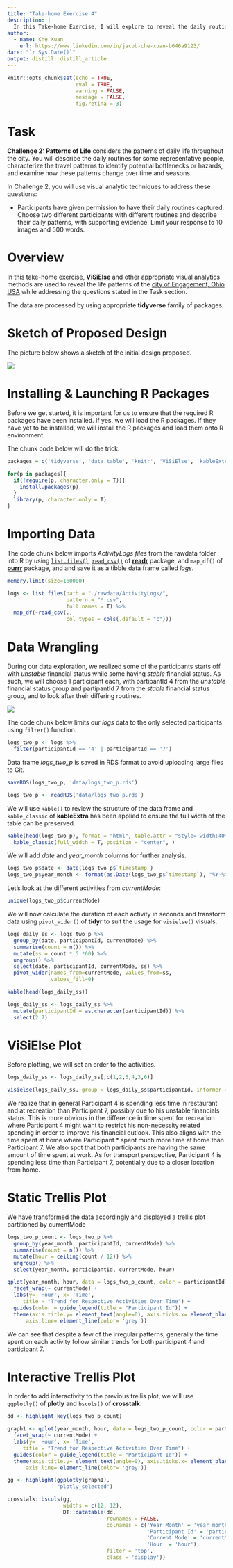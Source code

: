 ```yaml
---
title: "Take-home Exercise 4"
description: |
  In this Take-home Exercise, I will explore to reveal the daily routine of two selected participants of the city of Engagement, Ohio USA.
author:
  - name: Che Xuan 
    url: https://www.linkedin.com/in/jacob-che-xuan-b646a9123/
date: "`r Sys.Date()`"
output: distill::distill_article
---
```


```r
knitr::opts_chunk$set(echo = TRUE,
                      eval = TRUE,
                      warning = FALSE,
                      message = FALSE,
                      fig.retina = 3)
```


# Task

**Challenge 2: Patterns of Life** considers the patterns of daily life throughout the city. You will describe the daily routines for some representative people, characterize the travel patterns to identify potential bottlenecks or hazards, and examine how these patterns change over time and seasons.

In Challenge 2, you will use visual analytic techniques to address these questions:

- Participants have given permission to have their daily routines captured. Choose two different participants with different routines and describe their daily patterns, with supporting evidence. Limit your response to 10 images and 500 words.

# Overview

In this take-home exercise, [**ViSiElse**](https://cran.r-project.org/web/packages/ViSiElse/index.html) and other appropriate visual analytics methods are used to reveal the life patterns of the [city of Engagement, Ohio USA](https://vast-challenge.github.io/2022/) while addressing the questions stated in the Task section.

The data are processed by using appropriate **tidyverse** family of packages.

# Sketch of Proposed Design

The picture below shows a sketch of the initial design proposed. 

![](img/image11.jpg)


# Installing & Launching R Packages

Before we get started, it is important for us to ensure that the required R packages have been installed. If yes, we will load the R packages. If they have yet to be installed, we will install the R packages and load them onto R environment.

The chunk code below will do the trick.

```r
packages = c('tidyverse', 'data.table', 'knitr', 'ViSiElse', 'kableExtra', 'lubridate', 'ggplot2', 'ggiraph', 'plotly', 'DT', 'patchwork','crosstalk')

for(p in packages){
  if(!require(p, character.only = T)){
    install.packages(p)
  }
  library(p, character.only = T)
}

```

# Importing Data

The code chunk below imports *ActivityLogs files* from the rawdata folder into R by using [`list.files()`](https://rdrr.io/r/base/list.files.html), [`read_csv()`](https://readr.tidyverse.org/reference/read_delim.html) of [**readr**](https://readr.tidyverse.org/) package, and `map_df()` of [**purrr**](https://www.rdocumentation.org/packages/purrr/versions/0.2.5) package, and and save it as a tibble data frame called *logs*.

```r
memory.limit(size=160000)
```

```r
logs <- list.files(path = "./rawdata/ActivityLogs/",
                   pattern = "*.csv", 
                   full.names = T) %>% 
  map_df(~read_csv(., 
                   col_types = cols(.default = "c"))) 
```


# Data Wrangling

During our data exploration, we realized some of the participants starts off with *unstable* financial status while some having *stable* financial status. As such, we will choose 1 participant each, with partipantId 4 from the *unstable* financial status group and partipantId 7 from the *stable* financial status group, and to look after their differing routines.

![](img/image10.jpg)

The code chunk below limits our *logs* data to the only selected participants using `filter()` function.

```r
logs_two_p <- logs %>%
  filter(participantId == '4' | participantId == '7')
```

Data frame *logs_two_p* is saved in RDS format to avoid uploading large files to Git.

```r
saveRDS(logs_two_p, 'data/logs_two_p.rds')
```

```r
logs_two_p <- readRDS('data/logs_two_p.rds')
```

We will use `kable()` to review the structure of the data frame and `kable_classic` of **kableExtra** has been applied to ensure the full width of the table can be preserved.

```r
kable(head(logs_two_p), format = "html", table.attr = "style='width:40%;'" ) %>% 
  kable_classic(full_width = T, position = "center", )
```

We will add *date* and *year_month* columns for further analysis.

```r
logs_two_p$date <- date(logs_two_p$`timestamp`)
logs_two_p$year_month <- format(as.Date(logs_two_p$`timestamp`), "%Y-%m")
```


Let's look at the different activities from *currentMode*:

```r
unique(logs_two_p$currentMode)
```


We will now calculate the duration of each activity in seconds and transform data using `pivot_wider()` of **tidyr** to suit the usage for `visielse()` visuals.

```r
logs_daily_ss <- logs_two_p %>%
  group_by(date, participantId, currentMode) %>%
  summarise(count = n()) %>%
  mutate(ss = count * 5 *60) %>%
  ungroup() %>%
  select(date, participantId, currentMode, ss) %>%
  pivot_wider(names_from=currentMode, values_from=ss,
              values_fill=0)
```

```r
kable(head(logs_daily_ss))
```


```r
logs_daily_ss <- logs_daily_ss %>%
  mutate(participantId = as.character(participantId)) %>%
  select(2:7)
```


# ViSiElse Plot

Before plotting, we will set an order to the activities.

```r
logs_daily_ss <- logs_daily_ss[,c(1,2,5,4,3,6)]
```


```r
visielse(logs_daily_ss, group = logs_daily_ss$participantId, informer = NULL, method = "cut", pixel = 1000)
```

We realize that in general Participant 4 is spending less time in restaurant and at recreation than Participant 7, possibly due to his unstable financials status. This is more obvious in the difference in time spent for recreation where Participant 4 might want to restrict his non-necessity related spending in order to improve his financial outlook. This also aligns with the time spent at home where Participant * spent much more time at home than Participant 7. We also spot that both participants are having the same amount of time spent at work. As for transport perspective, Participant 4 is spending less time than Participant 7, potentially due to a closer location from home.


# Static Trellis Plot

We have transformed the data accordingly and displayed a trellis plot partitioned by currentMode

```r
logs_two_p_count <- logs_two_p %>%
  group_by(year_month, participantId, currentMode) %>%
  summarise(count = n()) %>%
  mutate(hour = ceiling(count / 12)) %>%
  ungroup() %>%
  select(year_month, participantId, currentMode, hour)
```

```r
qplot(year_month, hour, data = logs_two_p_count, color = participantId) +
  facet_wrap(~ currentMode) +
  labs(y= 'Hour', x= 'Time',
     title = "Trend for Respective Activities Over Time") +
  guides(color = guide_legend(title = "Participant Id")) +
  theme(axis.title.y= element_text(angle=0), axis.ticks.x= element_blank(), axis.text.x=element_blank(),
      axis.line= element_line(color= 'grey'))
```

We can see that despite a few of the irregular patterns, generally the time spent on each activity follow similar trends for both participant 4 and participant 7.



# Interactive Trellis Plot

In order to add interactivity to the previous trellis plot, we will use `ggplotly()` of **plotly** and `bscols()` of **crosstalk**.

```r
dd <- highlight_key(logs_two_p_count)

graph1 <- qplot(year_month, hour, data = logs_two_p_count, color = participantId) +
  facet_wrap(~ currentMode) +
  labs(y= 'Hour', x= 'Time',
     title = "Trend for Respective Activities Over Time") +
  guides(color = guide_legend(title = "Participant Id")) +
  theme(axis.title.y= element_text(angle=0), axis.ticks.x= element_blank(), axis.text.x=element_blank(),
      axis.line= element_line(color= 'grey'))

gg <- highlight(ggplotly(graph1),
                "plotly_selected")

crosstalk::bscols(gg, 
                  widths = c(12, 12),
                  DT::datatable(dd,
                                rownames = FALSE,
                                colnames = c('Year Month' = 'year_month',
                                             'Participant Id' = 'participantId',
                                             'Current Mode' = 'currentMode',
                                             'Hour' = 'hour'),
                                filter = 'top',
                                class = 'display'))
```
